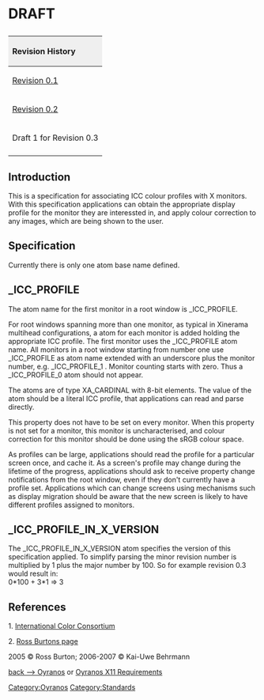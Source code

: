 <h1> DRAFT </h1>

{| style="width:100%;text-align:left;vertical-align:text-top"
|+
! style="background:#efefef;text-align:left" colspan="4" | Revision History
|- style="text-align:left;vertical-align:text-top"
| [http://www.burtonini.com/computing/x-icc-profiles-spec-0.1.html Revision 0.1]
| 2005-06-24 
| Ross Burton
| Initial release. Thanks to Craig Ringer, Jim Gettys, Kai-Uwe Behrmann, and Matthew Allum for feedback.
|- style="text-align:left;vertical-align:text-top"
| [http://www.burtonini.com/computing/x-icc-profiles-spec-0.2.html Revision 0.2]
| 2006-05-03 
| Kai-Uwe Behrmann
| Specify how to handle Xinerama setups.
|- style="text-align:left;vertical-align:text-top" 
| Draft 1 for Revision 0.3
| 2007-11-15 
| Kai-Uwe Behrmann
| Clearify terminology suggested Hal V. Engel, Jon A. Cruz, sRGB default by<br>Craig Ringer and corrections by Kai-Uwe Behrmann, case corrections by Graeme Gill
|-
|}



== Introduction ==

This is a specification for associating ICC colour profiles with X monitors. With this specification applications can obtain the appropriate display profile for the monitor they are interessted in, and apply colour correction to any images, which are being shown to the user.

== Specification ==

Currently there is only one atom base name defined.

== _ICC_PROFILE ==

The atom name for the first monitor in a root window is _ICC_PROFILE.

For root windows spanning more than one monitor, as typical in Xinerama 
multihead configurations, a atom for each monitor is added holding the 
appropriate ICC profile. The first monitor uses the _ICC_PROFILE atom name. 
All monitors in a root window starting from 
number one use _ICC_PROFILE as atom name extended with an underscore plus 
the monitor number, e.g. _ICC_PROFILE_1 . Monitor counting starts with zero.
Thus a _ICC_PROFILE_0 atom should not appear.

The atoms are of type <span class="type">XA_CARDINAL</span> with 8-bit
elements. The value of the atom should be a literal ICC profile, that
applications can read and parse directly.

This property does not have to be set on every monitor.  When this
property is not set for a monitor, this monitor is uncharacterised, and
colour correction for this monitor should be done using the sRGB colour space.

As profiles can be large, applications should read the profile for a
particular screen once, and cache it. As a screen's profile may change
during the lifetime of the progress, applications should ask to receive
property change notifications from the root window, even if they don't
currently have a profile set. Applications which can change screens
using mechanisms such as display migration should be aware that the new
screen is likely to have different profiles assigned to monitors.

== _ICC_PROFILE_IN_X_VERSION ==

The _ICC_PROFILE_IN_X_VERSION atom specifies the version of this specification applied.
To simplify parsing the minor revision number is multiplied by 1 plus the major number by 100.
So for example revision 0.3 would result in:<br>
0*100 + 3*1 => 3

== References ==
 
1. [http://www.color.org International Color Consortium]

2. [http://www.burtonini.com/computing/x-icc-profiles-spec-latest.html Ross Burtons page]

2005 &copy; Ross Burton; 2006-2007 &copy; Kai-Uwe Behrmann



[[Oyranos|back --> Oyranos]] or [[Oyranos X11 Requirements]]

[[Category:Oyranos]]
[[Category:Standards]]